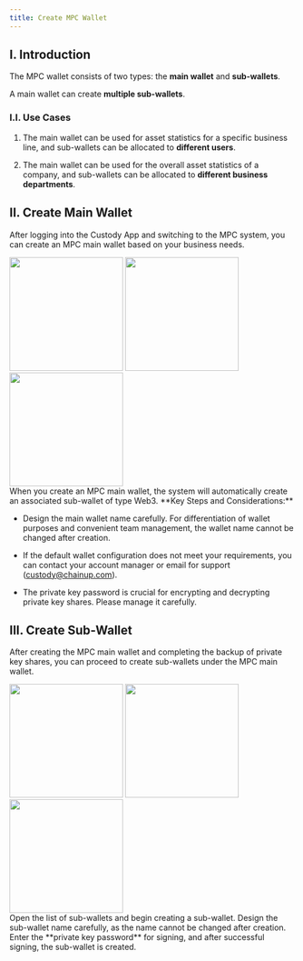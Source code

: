 ```yaml
---
title: Create MPC Wallet
---
```


## I. Introduction

The MPC wallet consists of two types: the **main wallet** and **sub-wallets**.

A main wallet can create **multiple sub-wallets**.

### I.I. Use Cases

1. The main wallet can be used for asset statistics for a specific business line, and sub-wallets can be allocated to **different users**.

2. The main wallet can be used for the overall asset statistics of a company, and sub-wallets can be allocated to **different business departments**.

## II. Create Main Wallet

After logging into the Custody App and switching to the MPC system, you can create an MPC main wallet based on your business needs.

<div className="w-full flex items-center justify-center">
    <CardGroup cols={3}>
        <img src="/images/quickstart/mpc-main1_cn.png" width="200"/>
        <img src="/images/quickstart/mpc-main3_cn.png" width="200"/>
        <img src="/images/quickstart/mpc-main5_cn.png" width="200"/>
    </CardGroup>
</div>

<Note>
When you create an MPC main wallet, the system will automatically create an associated sub-wallet of type Web3.
</Note>

<Warning>
**Key Steps and Considerations:**

- Design the main wallet name carefully. For differentiation of wallet purposes and convenient team management, the wallet name cannot be changed after creation.
  
- If the default wallet configuration does not meet your requirements, you can contact your account manager or email for support (custody@chainup.com).

- The private key password is crucial for encrypting and decrypting private key shares. Please manage it carefully.
</Warning>

## III. Create Sub-Wallet

After creating the MPC main wallet and completing the backup of private key shares, you can proceed to create sub-wallets under the MPC main wallet.

<div className="w-full flex items-center justify-center">
    <CardGroup cols={3}>
        <img src="/images/quickstart/mpc-sub3_cn.png" width="200"/>
        <img src="/images/quickstart/mpc-sub5_cn.png" width="200"/>
        <img src="/images/quickstart/mpc-sub6_cn.png" width="200"/>
    </CardGroup>
</div>

<Steps>
<Step title="Select Target Main Wallet">
    Open the list of sub-wallets and begin creating a sub-wallet.
<Warning>
Design the sub-wallet name carefully, as the name cannot be changed after creation.
</Warning>
</Step>
<Step title="Create with Private Key Signature">
    Enter the **private key password** for signing, and after successful signing, the sub-wallet is created.
</Step>
</Steps>

